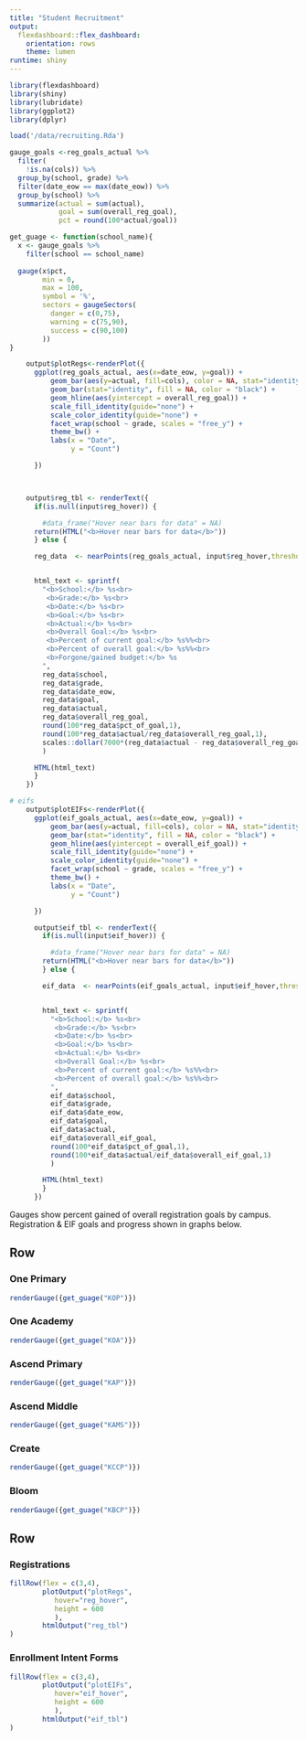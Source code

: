 ```yaml
---
title: "Student Recruitment"
output: 
  flexdashboard::flex_dashboard:
    orientation: rows
    theme: lumen
runtime: shiny
---
```


```r
library(flexdashboard)
library(shiny)
library(lubridate)
library(ggplot2)
library(dplyr)

load('/data/recruiting.Rda')

gauge_goals <-reg_goals_actual %>%
  filter(
    !is.na(cols)) %>%
  group_by(school, grade) %>%
  filter(date_eow == max(date_eow)) %>%
  group_by(school) %>%
  summarize(actual = sum(actual),
            goal = sum(overall_reg_goal),
            pct = round(100*actual/goal)) 

get_guage <- function(school_name){
  x <- gauge_goals %>%
    filter(school == school_name) 
  
  gauge(x$pct, 
        min = 0,
        max = 100, 
        symbol = '%',
        sectors = gaugeSectors(
          danger = c(0,75),
          warning = c(75,90),
          success = c(90,100)
        ))
}
```

```r


    output$plotRegs<-renderPlot({
      ggplot(reg_goals_actual, aes(x=date_eow, y=goal)) +
          geom_bar(aes(y=actual, fill=cols), color = NA, stat="identity") +
          geom_bar(stat="identity", fill = NA, color = "black") +
          geom_hline(aes(yintercept = overall_reg_goal)) +
          scale_fill_identity(guide="none") +
          scale_color_identity(guide="none") +
          facet_wrap(school ~ grade, scales = "free_y") +
          theme_bw() +
          labs(x = "Date",
               y = "Count")

      })



    output$reg_tbl <- renderText({
      if(is.null(input$reg_hover)) {

        #data_frame("Hover near bars for data" = NA)
      return(HTML("<b>Hover near bars for data</b>"))
      } else {

      reg_data  <- nearPoints(reg_goals_actual, input$reg_hover,threshold = 20, maxpoints = 1)


      html_text <- sprintf(
        "<b>School:</b> %s<br>
         <b>Grade:</b> %s<br>
         <b>Date:</b> %s<br>
         <b>Goal:</b> %s<br>
         <b>Actual:</b> %s<br>
         <b>Overall Goal:</b> %s<br>
         <b>Percent of current goal:</b> %s%%<br>
         <b>Percent of overall goal:</b> %s%%<br>
         <b>Forgone/gained budget:</b> %s
        ",
        reg_data$school,
        reg_data$grade,
        reg_data$date_eow,
        reg_data$goal,
        reg_data$actual,
        reg_data$overall_reg_goal,
        round(100*reg_data$pct_of_goal,1),
        round(100*reg_data$actual/reg_data$overall_reg_goal,1),
        scales::dollar(7000*(reg_data$actual - reg_data$overall_reg_goal))
        )

      HTML(html_text)
      }
    })

# eifs
    output$plotEIFs<-renderPlot({
      ggplot(eif_goals_actual, aes(x=date_eow, y=goal)) +
          geom_bar(aes(y=actual, fill=cols), color = NA, stat="identity") +
          geom_bar(stat="identity", fill = NA, color = "black") +
          geom_hline(aes(yintercept = overall_eif_goal)) +
          scale_fill_identity(guide="none") +
          scale_color_identity(guide="none") +
          facet_wrap(school ~ grade, scales = "free_y") +
          theme_bw() +
          labs(x = "Date",
               y = "Count")

      })

      output$eif_tbl <- renderText({
        if(is.null(input$eif_hover)) {

          #data_frame("Hover near bars for data" = NA)
        return(HTML("<b>Hover near bars for data</b>"))
        } else {

        eif_data  <- nearPoints(eif_goals_actual, input$eif_hover,threshold = 10, maxpoints = 1)


        html_text <- sprintf(
          "<b>School:</b> %s<br>
           <b>Grade:</b> %s<br>
           <b>Date:</b> %s<br>
           <b>Goal:</b> %s<br>
           <b>Actual:</b> %s<br>
           <b>Overall Goal:</b> %s<br>
           <b>Percent of current goal:</b> %s%%<br>
           <b>Percent of overall goal:</b> %s%%<br>
          ",
          eif_data$school,
          eif_data$grade,
          eif_data$date_eow,
          eif_data$goal,
          eif_data$actual,
          eif_data$overall_eif_goal,
          round(100*eif_data$pct_of_goal,1),
          round(100*eif_data$actual/eif_data$overall_eif_goal,1)
          )

        HTML(html_text)
        }
      })

```

Gauges show percent gained of overall registration goals by campus. Registration & EIF goals and progress shown in graphs below.

Row {data-height=160}
-----------------------------------------------------------------------

### One Primary

```r
renderGauge({get_guage("KOP")})
```

### One Academy

```r
renderGauge({get_guage("KOA")})
```

### Ascend Primary

```r
renderGauge({get_guage("KAP")})
```

### Ascend Middle

```r
renderGauge({get_guage("KAMS")})
```

### Create

```r
renderGauge({get_guage("KCCP")})
```

### Bloom

```r
renderGauge({get_guage("KBCP")})
```



Row {.tabset .tabset-fade}
-----------------------------------------------------------------------

### Registrations
```r
fillRow(flex = c(3,4),
        plotOutput("plotRegs",
           hover="reg_hover",
           height = 600
           ),
        htmlOutput("reg_tbl")
)


```

### Enrollment Intent Forms

```r
fillRow(flex = c(3,4),
        plotOutput("plotEIFs",
           hover="eif_hover",
           height = 600
           ),
        htmlOutput("eif_tbl")
)

```

